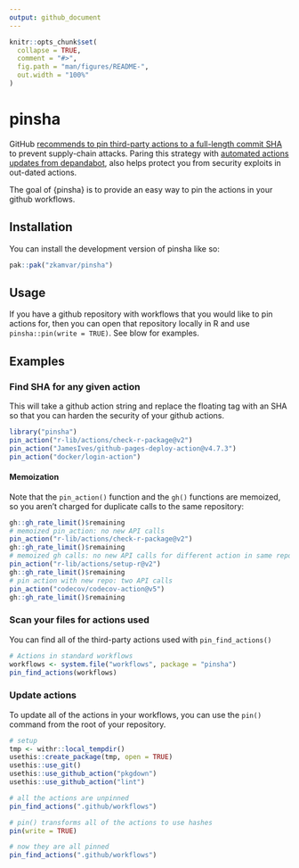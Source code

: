 ```yaml
---
output: github_document
---
```


<!-- README.md is generated from README.Rmd. Please edit that file -->

```r
knitr::opts_chunk$set(
  collapse = TRUE,
  comment = "#>",
  fig.path = "man/figures/README-",
  out.width = "100%"
)
```

# pinsha

<!-- badges: start -->
<!-- badges: end -->
GitHub [recommends to pin third-party actions to a full-length commit SHA](https://docs.github.com/en/actions/security-for-github-actions/security-guides/security-hardening-for-github-actions#using-third-party-actions)
to prevent supply-chain attacks. Paring this strategy with [automated actions updates from depandabot](https://docs.github.com/en/code-security/dependabot/working-with-dependabot/keeping-your-actions-up-to-date-with-dependabot), also
helps protect you from security exploits in out-dated actions.

The goal of {pinsha} is to provide an easy way to pin the actions in your github
workflows.

## Installation

You can install the development version of pinsha like so:

``` r
pak::pak("zkamvar/pinsha")
```

## Usage

If you have a github repository with workflows that you would like to pin
actions for, then you can open that repository locally in R and use
`pinsha::pin(write = TRUE)`. See blow for examples.

## Examples

### Find SHA for any given action

This will take a github action string and replace the floating tag with an SHA
so that you can harden the security of your github actions.

```r
library("pinsha")
pin_action("r-lib/actions/check-r-package@v2")
pin_action("JamesIves/github-pages-deploy-action@v4.7.3")
pin_action("docker/login-action")
```

#### Memoization

Note that the `pin_action()` function and the `gh()` functions are memoized, so
you aren't charged for duplicate calls to the same repository:

```r
gh::gh_rate_limit()$remaining
# memoized pin_action: no new API calls
pin_action("r-lib/actions/check-r-package@v2")
gh::gh_rate_limit()$remaining
# memoized gh calls: no new API calls for different action in same repo
pin_action("r-lib/actions/setup-r@v2")
gh::gh_rate_limit()$remaining
# pin action with new repo: two API calls
pin_action("codecov/codecov-action@v5")
gh::gh_rate_limit()$remaining
```

### Scan your files for actions used

You can find all of the third-party actions used with `pin_find_actions()`

```r
# Actions in standard workflows
workflows <- system.file("workflows", package = "pinsha")
pin_find_actions(workflows)
```

### Update actions

To update all of the actions in your workflows, you can use the `pin()` command
from the root of your repository.

```r
# setup
tmp <- withr::local_tempdir()
usethis::create_package(tmp, open = TRUE)
usethis::use_git()
usethis::use_github_action("pkgdown")
usethis::use_github_action("lint")

# all the actions are unpinned
pin_find_actions(".github/workflows")

# pin() transforms all of the actions to use hashes
pin(write = TRUE)

# now they are all pinned
pin_find_actions(".github/workflows")
```


